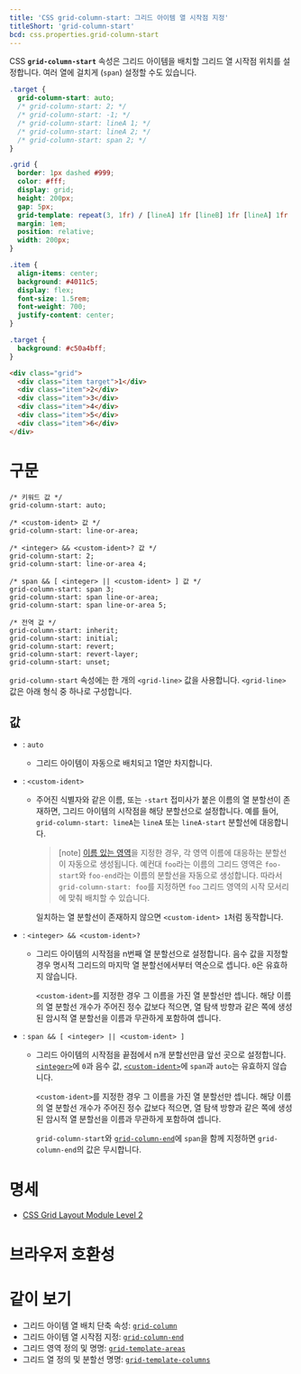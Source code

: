 ```yaml
---
title: 'CSS grid-column-start: 그리드 아이템 열 시작점 지정'
titleShort: 'grid-column-start'
bcd: css.properties.grid-column-start
---
```


CSS **`grid-column-start`** 속성은 그리드 아이템을 배치할 그리드 열 시작점 위치를 설정합니다. 여러 열에 걸치게 (`span`) 설정할 수도 있습니다.

```css hidden name=demo
.target {
  grid-column-start: auto;
  /* grid-column-start: 2; */
  /* grid-column-start: -1; */
  /* grid-column-start: lineA 1; */
  /* grid-column-start: lineA 2; */
  /* grid-column-start: span 2; */
}
```

```css hidden name=demo filename=style
.grid {
  border: 1px dashed #999;
  color: #fff;
  display: grid;
  height: 200px;
  gap: 5px;
  grid-template: repeat(3, 1fr) / [lineA] 1fr [lineB] 1fr [lineA] 1fr [lineB];
  margin: 1em;
  position: relative;
  width: 200px;
}

.item {
  align-items: center;
  background: #4011c5;
  display: flex;
  font-size: 1.5rem;
  font-weight: 700;
  justify-content: center;
}

.target {
  background: #c50a4bff;
}
```

```html hidden name=demo
<div class="grid">
  <div class="item target">1</div>
  <div class="item">2</div>
  <div class="item">3</div>
  <div class="item">4</div>
  <div class="item">5</div>
  <div class="item">6</div>
</div>
```

<LiveExample height={280} lang="css" name="demo" />

# 구문

```css-prop
/* 키워드 값 */
grid-column-start: auto;

/* <custom-ident> 값 */
grid-column-start: line-or-area;

/* <integer> && <custom-ident>? 값 */
grid-column-start: 2;
grid-column-start: line-or-area 4;

/* span && [ <integer> || <custom-ident> ] 값 */
grid-column-start: span 3;
grid-column-start: span line-or-area;
grid-column-start: span line-or-area 5;

/* 전역 값 */
grid-column-start: inherit;
grid-column-start: initial;
grid-column-start: revert;
grid-column-start: revert-layer;
grid-column-start: unset;
```

`grid-column-start` 속성에는 한 개의 `<grid-line>` 값을 사용합니다. `<grid-line>` 값은 아래 형식 중 하나로 구성합니다.

## 값

- : `auto`
  - 그리드 아이템이 자동으로 배치되고 1열만 차지합니다.
- : `<custom-ident>`
  - 주어진 식별자와 같은 이름, 또는 `-start` 접미사가 붙은 이름의 열 분할선이 존재하면, 그리드 아이템의 시작점을 해당 분할선으로 설정합니다. 예를 들어, `grid-column-start: lineA`는 `lineA` 또는 `lineA-start` 분할선에 대응합니다.

    > [note]
    > [이름 있는 영역][`grid-template-areas`]을 지정한 경우, 각 영역 이름에 대응하는 분할선이 자동으로 생성됩니다. 예컨대 `foo`라는 이름의 그리드 영역은 `foo-start`와 `foo-end`라는 이름의 분할선을 자동으로 생성합니다. 따라서 `grid-column-start: foo`를 지정하면 `foo` 그리드 영역의 시작 모서리에 맞춰 배치할 수 있습니다.

    일치하는 열 분할선이 존재하지 않으면 `<custom-ident> 1`처럼 동작합니다.

- : `<integer> && <custom-ident>?`
  - 그리드 아이템의 시작점을 n번째 열 분할선으로 설정합니다. 음수 값을 지정할 경우 명시적 그리드의 마지막 열 분할선에서부터 역순으로 셉니다. `0`은 유효하지 않습니다.

    `<custom-ident>`를 지정한 경우 그 이름을 가진 열 분할선만 셉니다. 해당 이름의 열 분할선 개수가 주어진 정수 값보다 적으면, 열 탐색 방향과 같은 쪽에 생성된 암시적 열 분할선을 이름과 무관하게 포함하여 셉니다.

- : `span && [ <integer> || <custom-ident> ]`
  - 그리드 아이템의 시작점을 끝점에서 n개 분할선만큼 앞선 곳으로 설정합니다. [`<integer>`]에 `0`과 음수 값, [`<custom-ident>`]에 `span`과 `auto`는 유효하지 않습니다.

    `<custom-ident>`를 지정한 경우 그 이름을 가진 열 분할선만 셉니다. 해당 이름의 열 분할선 개수가 주어진 정수 값보다 적으면, 열 탐색 방향과 같은 쪽에 생성된 암시적 열 분할선을 이름과 무관하게 포함하여 셉니다.

    `grid-column-start`와 [`grid-column-end`]에 `span`을 함께 지정하면 `grid-column-end`의 값은 무시합니다.

# 명세

- [CSS Grid Layout Module Level 2](https://drafts.csswg.org/css-grid/#line-placement)

# 브라우저 호환성

<BrowserCompat data={props.bcd} />

# 같이 보기

- 그리드 아이템 열 배치 단축 속성: [`grid-column`]
- 그리드 아이템 열 시작점 지정: [`grid-column-end`]
- 그리드 영역 정의 및 명명: [`grid-template-areas`]
- 그리드 열 정의 및 분할선 명명: [`grid-template-columns`]

[`<custom-ident>`]: https://developer.mozilla.org/en-US/docs/Web/CSS/custom-ident
[`<integer>`]: ./integer
[`grid-column`]: ./grid-column
[`grid-column-end`]: ./grid-column-end
[`grid-template-areas`]: ./grid-template-areas
[`grid-template-columns`]: ./grid-template-columns
